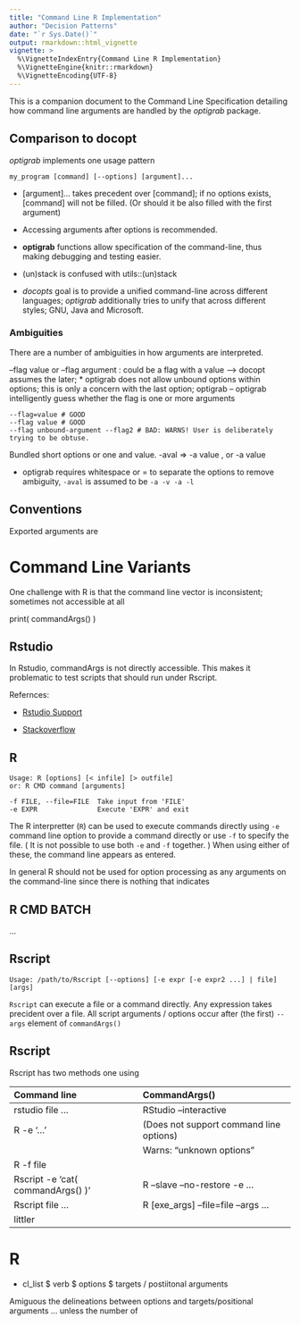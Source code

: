 ```yaml
---
title: "Command Line R Implementation"
author: "Decision Patterns"
date: "`r Sys.Date()`"
output: rmarkdown::html_vignette
vignette: >
  %\VignetteIndexEntry{Command Line R Implementation}
  %\VignetteEngine{knitr::rmarkdown}
  %\VignetteEncoding{UTF-8}
---
```

  
This is a companion document to the Command Line Specification detailing how command line arguments are handled by the *optigrab* package.      

## Comparison to docopt

*optigrab* implements one usage pattern

    my_program [command] [--options] [argument]...

* [argument]... takes precedent over [command]; if no options exists, [command] will not be filled. (Or should it be also filled with the first argument)

* Accessing arguments after options is recommended.  

* **optigrab** functions allow specification of the command-line, thus making debugging and testing easier. 

* (un)stack is confused with utils::(un)stack 

* *docopts* goal is to provide a unified command-line across different languages; *optigrab* additionally tries to unify that across different styles; GNU, Java and Microsoft. 

### Ambiguities 

There are a number of ambiguities in how arguments are interpreted.

--flag value  or --flag argument : could be a flag with a value --> docopt assumes the later; 
* optigrab does not allow unbound options within options; this is only a concern with the last option; optigrab -- optigrab intelligently guess whether the flag is one or more arguments

    --flag=value # GOOD
    --flag value # GOOD
    --flag unbound-argument --flag2 # BAD: WARNS! User is deliberately trying to be obtuse.


Bundled short options or one and value.
-aval =>  -a value , or -a value 

* optigrab requires whitespace or = to separate the options to remove ambiguity, `-aval` is assumed to be `-a -v -a -l` 


## Conventions 

Exported arguments are 
 


# Command Line Variants 

One challenge with R is that the command line vector is inconsistent; sometimes not accessible at all 

   print( commandArgs() )   

## Rstudio 

In Rstudio, commandArgs is not directly accessible. This makes it problematic to test scripts that should run under Rscript.

Refernces:
   
- [Rstudio Support](https://support.rstudio.com/hc/en-us/community/posts/200659066-Accessing-command-line-options-in-RStudio)   

- [Stackoverflow](https://stackoverflow.com/questions/14980322/is-it-possible-to-specify-command-line-parameters-to-r-script-in-rstudio/25148513#25148513)   


## R 

    Usage: R [options] [< infile] [> outfile]
    or: R CMD command [arguments]
     
    -f FILE, --file=FILE  Take input from 'FILE'
    -e EXPR               Execute 'EXPR' and exit


The R interpretter (`R`) can be used to execute commands directly using `-e` command line option to provide a command directly or use `-f` to specify the file. ( It is not possible to use both `-e` and `-f` together. ) When using either of these, the command line appears as entered.    

In general R should not be used for option processing as any arguments on the command-line since there is nothing that indicates 


## R CMD BATCH 

... 


## Rscript 

    Usage: /path/to/Rscript [--options] [-e expr [-e expr2 ...] | file] [args]

`Rscript` can execute a file or a command directly. Any expression takes precident over a file. All script arguments / options occur after (the first) `--args` element of `commandArgs()`







## Rscript

Rscript has two methods one using 

   
   
Command line                       CommandArgs()            
---------------------------------  ----------------------------------------
rstudio file ...                   RStudio --interactive
R -e '...'                         (Does not support command line options)
                                   Warns: "unknown options"
R -f file                                   
Rscript -e 'cat( commandArgs() )'  R --slave --no-restore -e ...
Rscript file ...                   R [exe_args] --file=file --args ...
littler


# R 

* cl_list 
  $ verb 
  $ options
  $ targets / postiitonal arguments 

Amiguous the delineations between options and targets/positional arguments ... unless the number of   
  

